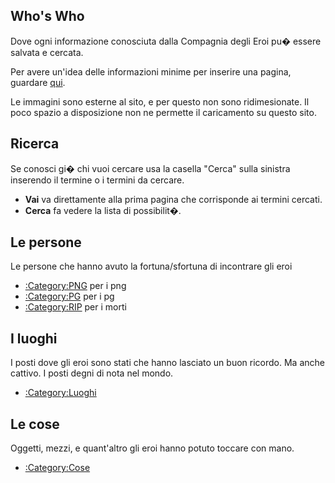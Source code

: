 ==Who's Who==
Dove ogni informazione conosciuta dalla Compagnia degli Eroi pu� essere salvata e cercata. 



Per avere un'idea delle informazioni minime per inserire una pagina, guardare [[User:Admin|qui]].



Le immagini sono esterne al sito, e per questo non sono ridimesionate. Il poco spazio a disposizione non ne permette il caricamento su questo sito.

==Ricerca== 
Se conosci gi� chi vuoi cercare usa la casella &quot;Cerca&quot; sulla sinistra inserendo il termine o i termini da cercare. 
*'''Vai''' va direttamente alla prima pagina che corrisponde ai termini cercati.
*'''Cerca''' fa vedere la lista di possibilit�.

==Le persone==
Le persone che hanno avuto la fortuna/sfortuna di incontrare gli eroi
* [[:Category:PNG]] per i png
* [[:Category:PG]] per i pg
* [[:Category:RIP]] per i morti




==I luoghi==
I posti dove gli eroi sono stati che hanno lasciato un buon ricordo. Ma anche cattivo. I posti degni di nota nel mondo.
* [[:Category:Luoghi]]




==Le cose==
Oggetti, mezzi, e quant'altro gli eroi hanno potuto toccare con mano.
* [[:Category:Cose]]
